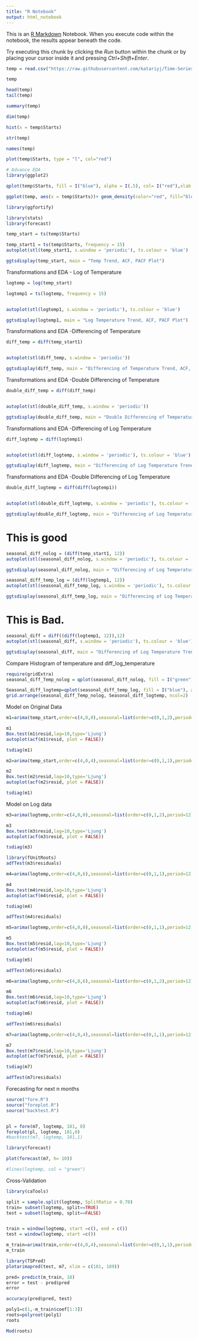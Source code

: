 ---
title: "R Notebook"
output: html_notebook
---

This is an [R Markdown](http://rmarkdown.rstudio.com) Notebook. When you execute code within the notebook, the results appear beneath the code. 

Try executing this chunk by clicking the *Run* button within the chunk or by placing your cursor inside it and pressing *Ctrl+Shift+Enter*. 

```{r}
temp = read.csv("https://raw.githubusercontent.com/katariyj/Time-Series-in-R-Project/master/abc.csv")
```

```{r}
temp
```

```{r}
head(temp)
tail(temp)
```

```{r}
summary(temp)
```

```{r}
dim(temp)
```

```{r}
hist(x = temp$Starts)
```

```{r}
str(temp)
```
```{r}
names(temp)
```

```{r}
plot(temp$Starts, type = "l", col="red")
```

```{r}
# Advance EDA
library(ggplot2)
```

```{r}
qplot(temp$Starts, fill = I("blue"), alpha = I(.5), col= I("red"),xlab = "Temperature",  main="Histogram of US Temperature Index", bins = 25)
```

```{r}
ggplot(temp, aes(x = temp$Starts))+ geom_density(color="red", fill="blue", alpha= 0.4)+ xlab("Temperature")+ ggtitle("Frequency Density Plot of Temperature")
```

```{r}

library(ggfortify)

library(stats)
library(forecast)

temp_start = ts(temp$Starts)

temp_start1 = ts(temp$Starts, frequency = 15)
autoplot(stl(temp_start1, s.window = 'periodic'), ts.colour = 'blue')

ggtsdisplay(temp_start, main = "Temp Trend, ACF, PACF Plot")

```


Transformations and EDA - Log of Temperature
```{r}
logtemp = log(temp_start)

logtemp1 = ts(logtemp, frequency = 15)


autoplot(stl(logtemp1, s.window = 'periodic'), ts.colour = 'blue')

ggtsdisplay(logtemp1, main = "Log Temperature Trend, ACF, PACF Plot")
```
Transformations and EDA -Differencing of Temperature
```{r}
diff_temp = diff(temp_start1)


autoplot(stl(diff_temp, s.window = 'periodic'))

ggtsdisplay(diff_temp, main = "Differencing of Temperature Trend, ACF, PACF Plot")
```
Transformations and EDA -Double Differencing of Temperature
```{r}
double_diff_temp = diff(diff_temp)


autoplot(stl(double_diff_temp, s.window = 'periodic'))

ggtsdisplay(double_diff_temp, main = "Double Differencing of Temperature Trend, ACF, PACF Plot")
```

Transformations and EDA -Differencing of Log Temperature
```{r}
diff_logtemp = diff(logtemp1)


autoplot(stl(diff_logtemp, s.window = 'periodic'), ts.colour = 'blue')

ggtsdisplay(diff_logtemp, main = "Differencing of Log Temperature Trend, ACF, PACF Plot")
```
Transformations and EDA -Double Differencing of Log Temperature
```{r}
double_diff_logtemp = diff(diff(logtemp1))


autoplot(stl(double_diff_logtemp, s.window = 'periodic'), ts.colour = 'blue')

ggtsdisplay(double_diff_logtemp, main = "Differencing of Log Temperature Trend, ACF, PACF Plot")
```
# This is good
```{r}
seasonal_diff_nolog = (diff(temp_start1, 12))
autoplot(stl(seasonal_diff_nolog, s.window = 'periodic'), ts.colour = 'blue')

ggtsdisplay(seasonal_diff_nolog, main = "Differencing of Log Temperature Trend, ACF, PACF Plot")
```


```{r}
seasonal_diff_temp_log = (diff(logtemp1, 12))
autoplot(stl(seasonal_diff_temp_log, s.window = 'periodic'), ts.colour = 'blue')

ggtsdisplay(seasonal_diff_temp_log, main = "Differencing of Log Temperature Trend, ACF, PACF Plot")

```
# This is Bad.
```{r}
seasonal_diff = diff((diff(logtemp1, 12)),12)
autoplot(stl(seasonal_diff, s.window = 'periodic'), ts.colour = 'blue')

ggtsdisplay(seasonal_diff, main = "Differencing of Log Temperature Trend, ACF, PACF Plot")
```

Compare Histogram of  temperature and diff_log_temperature 
```{r}

require(gridExtra)
seasonal_diff_Temp_nolog = qplot(seasonal_diff_nolog, fill = I("green"), alpha = I(.5), col= I("red"),xlab = "Seasonal Differencing of Temperature",  main="Seasonal Differencing of Temperature", bins = 25)

Seasonal_diff_logtemp=qplot(seasonal_diff_temp_log, fill = I("blue"), alpha = I(.5), col= I("red"),xlab = "Seasonal Differencing of Log Temperature",  main="Seasonal Differencing of Log Temperature", bins = 25)
grid.arrange(seasonal_diff_Temp_nolog, Seasonal_diff_logtemp, ncol=2)

```
Model on Original Data

```{r}
m1=arima(temp_start,order=c(4,0,0),seasonal=list(order=c(0,1,2),period=12))

m1
Box.test(m1$resid,lag=10,type='Ljung') 
autoplot(acf(m1$resid, plot = FALSE))

tsdiag(m1)
```

```{r}
m2=arima(temp_start,order=c(4,0,4),seasonal=list(order=c(0,1,1),period=12))

m2
Box.test(m2$resid,lag=10,type='Ljung') 
autoplot(acf(m2$resid, plot = FALSE))

tsdiag(m1)
```

Model on Log data 

```{r}
m3=arima(logtemp,order=c(4,0,0),seasonal=list(order=c(0,1,2),period=12))

m3
Box.test(m3$resid,lag=10,type='Ljung') 
autoplot(acf(m3$resid, plot = FALSE))

tsdiag(m3)

library(fUnitRoots)
adfTest(m3$residuals)
```

```{r}
m4=arima(logtemp,order=c(4,0,6),seasonal=list(order=c(0,1,1),period=12))

m4
Box.test(m4$resid,lag=10,type='Ljung') 
autoplot(acf(m4$resid, plot = FALSE))

tsdiag(m4)

adfTest(m4$residuals)
```

```{r}
m5=arima(logtemp,order=c(4,0,0),seasonal=list(order=c(0,1,1),period=12))

m5
Box.test(m5$resid,lag=10,type='Ljung') 
autoplot(acf(m5$resid, plot = FALSE))

tsdiag(m5)

adfTest(m5$residuals)

```

```{r}
m6=arima(logtemp,order=c(4,0,6),seasonal=list(order=c(0,1,2),period=12))

m6
Box.test(m6$resid,lag=10,type='Ljung') 
autoplot(acf(m6$resid, plot = FALSE))

tsdiag(m6)

adfTest(m6$residuals)
```


```{r}
m7=arima(logtemp,order=c(4,0,4),seasonal=list(order=c(0,1,1),period=12))

m7
Box.test(m7$resid,lag=10,type='Ljung') 
autoplot(acf(m7$resid, plot = FALSE))

tsdiag(m7)

adfTest(m7$residuals)
```

Forecasting for next n months

```{r}
source("fore.R")
source("foreplot.R")
source("backtest.R")


pl = fore(m7, logtemp, 181, 8)
foreplot(pl, logtemp, 181,0)
#backtest(m7, logtemp, 181,1)
```

```{r}
library(forecast)

plot(forecast(m7, h= 10))

#lines(logtemp, col = "green")
```


Cross-Validation
```{r}
library(caTools)

split = sample.split(logtemp, SplitRatio = 0.70)
train= subset(logtemp, split==TRUE)
test = subset(logtemp, split==FALSE)


train = window(logtemp, start =c(), end = c())
test = window(logtemp, start =c())

m_train=arima(train,order=c(4,0,4),seasonal=list(order=c(0,1,1),period=12))
m_train

```


```{r}
library(TSPred)
plotarimapred(test, m7, xlim = c(181, 189))

```




```{r}
pred= predict(m_train, 18)
error = test - pred$pred
error

```

```{r}
accuracy(pred$pred, test)
```

```{r}
poly1=c(1,-m_train$coef[1:3])
roots=polyroot(poly1)
roots

Mod(roots)
```


